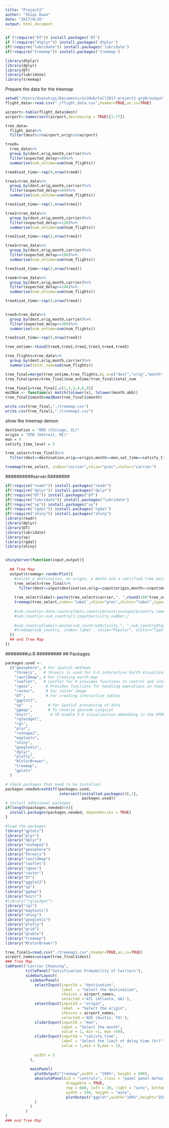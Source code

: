 ```yaml
---
title: "Project2"
author: "Shiqi Duan"
date: "2017/9/26"
output: html_document
---
```


```r
if (!require("DT")) install.packages('DT')
if (!require("dtplyr")) install.packages('dtplyr')
if(!require("lubridate")) install.packages('lubridate')
if(!require("treemap")) install.packages('treemap')

library(dtplyr)
library(dplyr)
library(DT)
library(lubridate)
library(treemap)
```

Prepare the data for the treemap
```r
setwd("/Users/duanshiqi/Documents/GitHub/Fall2017-project2-grp8/output")
flight_data<-read.csv("./flight_data.csv",header=TRUE,as.is=TRUE)

airport<-table(flight_data$dest)
airport<-names(sort(airport,decreasing = TRUE)[1:77])

tree_data=
  flight_data%>%
  filter(dest%in%airport,orig%in%airport)

tree0=
  tree_data%>%
  group_by(dest,orig,month,carrier)%>%
  filter(expected_delay<=0)%>%
  summarise(num_ontime=sum(num_flights))

tree0$sat_time<-rep(0,nrow(tree0))

tree1=tree_data%>%
  group_by(dest,orig,month,carrier)%>%
  filter(expected_delay<=60)%>%
  summarise(num_ontime=sum(num_flights))

tree1$sat_time<-rep(1,nrow(tree1))

tree2=tree_data%>%
  group_by(dest,orig,month,carrier)%>%
  filter(expected_delay<=120)%>%
  summarise(num_ontime=sum(num_flights))

tree2$sat_time<-rep(2,nrow(tree2))

tree3=tree_data%>%
  group_by(dest,orig,month,carrier)%>%
  filter(expected_delay<=180)%>%
  summarise(num_ontime=sum(num_flights))

tree3$sat_time<-rep(3,nrow(tree3))

tree4=tree_data%>%
  group_by(dest,orig,month,carrier)%>%
  filter(expected_delay<=240)%>%
  summarise(num_ontime=sum(num_flights))

tree4$sat_time<-rep(4,nrow(tree4))

  
tree5=tree_data%>%
  group_by(dest,orig,month,carrier)%>%
  filter(expected_delay<=300)%>%
  summarise(num_ontime=sum(num_flights))

tree5$sat_time<-rep(5,nrow(tree5)) 

tree_ontime<-rbind(tree0,tree1,tree2,tree3,tree4,tree5)

tree_flights=tree_data%>%
  group_by(dest,orig,month,carrier)%>%
  summarise(total_num=sum(num_flights))

tree_final=merge(tree_ontime,tree_flights,by.x=c("dest","orig","month","carrier"),by.y=c("dest","orig","month","carrier"))
tree_final$prec=tree_final$num_ontime/tree_final$total_num

tree_final1=tree_final[,c(1,2,3,4,6,8)]
mo2Num <- function(x) match(tolower(x), tolower(month.abb))
tree_final1$month=mo2Num(tree_final1$month)

write.csv(tree_final,"./treemap.csv")
write.csv(tree_final1,"./treemap1.csv")
```

show the treemap demon
```r
destination = "ORD (Chicago, IL)"
origin = "DTW (Detroit, MI)"
mon = 4
satisfy_time_level = 5

tree_select=tree_final1%>%
  filter(dest==destination,orig==origin,month==mon,sat_time==satisfy_time_level)

treemap(tree_select, index="carrier",vSize="prec",vColor="carrier")
```

##########server.R#######
```r
if(!require("readr")) install.packages("readr")
if(!require("dplyr")) install.packages("dplyr")
if(!require("DT")) install.packages("DT")
if(!require("lubridate")) install.packages("lubridate")
if(!require("sp")) install.packages("sp")
if(!require("rgdal")) install.packages("rgdal")
if(!require("shiny")) install.packages("shiny")
library(readr)
library(dplyr)
library(DT)
library(lubridate)
library(sp)
library(rgdal)
library(shiny)


shinyServer(function(input,output){
  
  ## Tree Map
  output$treemap<-renderPlot({
    #selcet a destination, an origin, a month and a satisfied time point
    tree_select=tree_final%>%
      filter(dest==input$destination,orig==input$origin,month==input$mon,sat_time==input$satisfy_time)
    
    tree_select$label<-paste(tree_select$carrier,", ",round(100*tree_select$prec,2),"%",sep="")
    treemap(tree_select,index='label',vSize="prec",vColor="label",type="categorical", palette="RdYlBu",aspRatio=30/30,drop.unused.levels = FALSE, position.legend="none")
    
    #sub_country<-data.country[data.country$Country==input$country_name,]
    #sub_country<-sub_country[1:input$activity_number,]
    
    #sub_country$label<-paste(sub_country$Activity,", ",sub_country$Type,", ",round(100*sub_country$Popular),"%",sep="")
    #treemap(sub_country, index='label', vSize="Popular", vColor="Type", type="categorical", palette="RdYlBu",aspRatio=30/30,drop.unused.levels = FALSE, position.legend="none")
  })
  ## end Tree Map
})
```
########ui.R #########
## Packages
```r
packages.used <- 
  c("geosphere", # For spatial methods  
    "threejs",   # threejs is used for 3-D interactive Earth Visualization
    "rworldmap", # For creating earth map
    "leaflet",   # Leaflet for R provides functions to control and integrate Leaflet, a JavaScript library for interactive maps, within R.
    "rgeos",      # Provides functions for handling operations on topologies.
    "raster",     # For raster image
    "DT",         # For creating interactive tables
    "ggplot2",
    "sp"   ,       # For Spatial processing of data
    "ggmap",       # To reverse geocode Long/Lat
    "knitr",        # TO enable 3-D visualization embedding in the HTML page
    "rglwidget",
    "rgl",
    "plyr",
    "reshape2",
    "maptools",
    "shiny",
    "googleVis",
    "dplyr",
    "plotly",
    "RColorBrewer",
    "treemap",
    "gplots"
  )

# check packages that need to be installed.
packages.needed=setdiff(packages.used, 
                        intersect(installed.packages()[,1], 
                                  packages.used))
# install additional packages
if(length(packages.needed)>0){
  install.packages(packages.needed, dependencies = TRUE)
}

#load the packages
library("gplots")
library("plyr")
library("dplyr")
library("reshape2")
library("geosphere")
library("threejs")
library("rworldmap")
library("leaflet")
library("rgeos")
library("raster")
library("DT")
library("ggplot2")
library("sp")
library("ggmap")
library("knitr")
#library("rglwidget")
library("rgl")
library("maptools")
library("shiny")
library("googleVis")
library("plotly")
library("grid")
library("gtable")
library("treemap")
library("RColorBrewer")

tree_final1=read.csv("./treemap1.csv",header=TRUE,as.is=TRUE)
airport_names=unique(tree_final1$dest)
### Tree Map
tabPanel("Carrier Choosing",
         titlePanel("Satisfication Probability of Carriers"),
         sidebarLayout(
           sidebarPanel(
             selectInput(inputId = "destination",
                         label  = "Select the destination",
                         choices = airport_names,
                         selected ='ATL (Atlanta, GA)'),
             selectInput(inputId = "origin",
                         label  = "Select the origin",
                         choices = airport_names,
                         selected ='AUS (Austin, TX)'),
             sliderInput(inputId = "mon",
                         label = "Select the month",
                         value = 1, min =1, max =50),
             sliderInput(inputId = "satisfy_time",
                         label = "Select the limit of delay time (hr)",
                         value = 1,min = 0,max = 5),
             
             width = 3
           ),
           
           mainPanel(
             plotOutput("treemap",width = "100%", height = 600),
             absolutePanel(id = "controls", class = "panel panel-default", fixed = TRUE,
                           draggable = TRUE, 
                           top = 600, left = 20, right = "auto", bottom = "auto",
                           width = 350, height = "auto",
                           plotOutput("ggplot",width="100%",height="250px")
             )
           )
         )
)
### end Tree Map
```